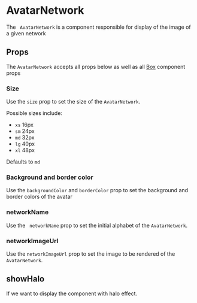 

# AvatarNetwork

The ` AvatarNetwork` is a component responsible for display of the image of a given network

<Canvas>
  <Story id="ui-components-component-library-avatar-network-avatar-network-stories-js--default-story" />
</Canvas>

## Props

The `AvatarNetwork` accepts all props below as well as all [Box](/ui-components-ui-box-box-stories-js--default-story) component props

<ArgsTable of={AvatarNetwork} />

### Size

Use the `size` prop to set the size of the `AvatarNetwork`.

Possible sizes include:

- `xs` 16px
- `sm` 24px
- `md` 32px
- `lg` 40px
- `xl` 48px

Defaults to `md`

<Canvas>
  <Story id="ui-components-component-library-avatar-network-avatar-network-stories-js--size" />
</Canvas>

### Background and border color

Use the `backgroundColor` and `borderColor` prop to set the background and border colors of the avatar

<Canvas>
  <Story id="ui-components-component-library-avatar-network-avatar-network-stories-js--background-and-border-color" />
</Canvas>

###  networkName

Use the ` networkName` prop to set the initial alphabet of the `AvatarNetwork`.

###  networkImageUrl

Use the `networkImageUrl` prop to set the image to be rendered of the `AvatarNetwork`.

## showHalo

If we want to display the component with halo effect.

<Canvas>
  <Story id="ui-components-component-library-avatar-network-avatar-network-stories-js--avatar-network-with-halo" />
</Canvas>